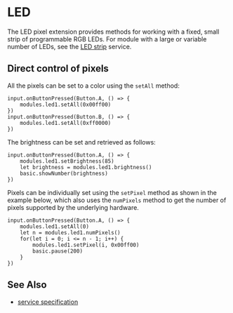 # LED

The LED pixel extension provides methods for working with a fixed, small strip of programmable RGB LEDs. 
For module with a large or variable number of LEDs, see the [LED strip](/clients/makecode/extensions/ledstrip/) service.

## Direct control of pixels

All the pixels can be set to a color using the `setAll` method:

```blocks
input.onButtonPressed(Button.A, () => {
    modules.led1.setAll(0x00ff00)
})
input.onButtonPressed(Button.B, () => {
    modules.led1.setAll(0xff0000)
})
```

The brightness can be set and retrieved as follows:

```blocks
input.onButtonPressed(Button.A, () => {
    modules.led1.setBrightness(85)
    let brightness = modules.led1.brightness()
    basic.showNumber(brightness)
})
```

Pixels can be individually set using the `setPixel` method as shown in the
example below, which also uses the `numPixels` method to get the number
of pixels supported by the underlying hardware.

```blocks
input.onButtonPressed(Button.A, () => {
    modules.led1.setAll(0)
    let n = modules.led1.numPixels()
    for(let i = 0; i <= n - 1; i++) {
        modules.led1.setPixel(i, 0x00ff00)
        basic.pause(200)
    }
})
```

## See Also

-   [service specification](/services/led/)

